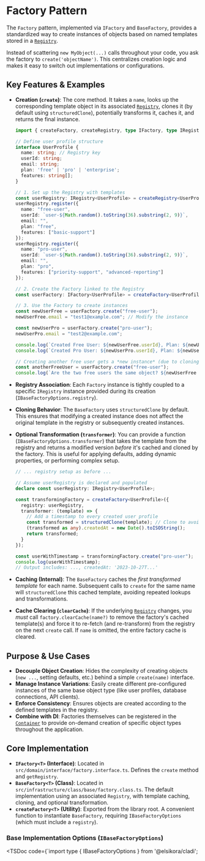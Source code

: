 
# Factory Pattern

The `Factory` pattern, implemented via `IFactory` and `BaseFactory`, provides a standardized way to create instances of objects based on named templates stored in a [`Registry`](/docs/cladi/core-concepts/registry).

Instead of scattering `new MyObject(...)` calls throughout your code, you ask the factory to `create('objectName')`.
This centralizes creation logic and makes it easy to switch out implementations or configurations.

## Key Features & Examples

- **Creation (`create`)**: The core method. It takes a `name`, looks up the corresponding template object in its associated [`Registry`](/docs/cladi/core-concepts/registry), clones it (by default using `structuredClone`), potentially transforms it, caches it, and returns the final instance.

  ```typescript filename="src/user-factory.ts" copy
  import { createFactory, createRegistry, type IFactory, type IRegistry } from '@elsikora/cladi';

  // Define user profile structure
  interface UserProfile {
    name: string; // Registry key
    userId: string;
    email: string;
    plan: 'free' | 'pro' | 'enterprise';
    features: string[];
  }

  // 1. Set up the Registry with templates
  const userRegistry: IRegistry<UserProfile> = createRegistry<UserProfile>({});
  userRegistry.register({ 
    name: "free-user", 
    userId: `user-${Math.random().toString(36).substring(2, 9)}`, 
    email: "", 
    plan: "free", 
    features: ["basic-support"]
  });
  userRegistry.register({ 
    name: "pro-user", 
    userId: `user-${Math.random().toString(36).substring(2, 9)}`, 
    email: "", 
    plan: "pro", 
    features: ["priority-support", "advanced-reporting"]
  });

  // 2. Create the Factory linked to the Registry
  const userFactory: IFactory<UserProfile> = createFactory<UserProfile>({ registry: userRegistry });

  // 3. Use the Factory to create instances
  const newUserFree = userFactory.create("free-user");
  newUserFree.email = "test1@example.com"; // Modify the instance

  const newUserPro = userFactory.create("pro-user");
  newUserPro.email = "test2@example.com";

  console.log(`Created Free User: ${newUserFree.userId}, Plan: ${newUserFree.plan}`);
  console.log(`Created Pro User: ${newUserPro.userId}, Plan: ${newUserPro.plan}`);

  // Creating another free user gets a *new instance* (due to cloning)
  const anotherFreeUser = userFactory.create("free-user");
  console.log(`Are the two free users the same object? ${newUserFree === anotherFreeUser}`); // false
  ```

- **Registry Association**: Each `Factory` instance is tightly coupled to a specific `IRegistry` instance provided during its creation (`IBaseFactoryOptions.registry`).

- **Cloning Behavior**: The `BaseFactory` uses `structuredClone` by default. This ensures that modifying a created instance does not affect the original template in the registry or subsequently created instances.

- **Optional Transformation (`transformer`)**: You can provide a function (`IBaseFactoryOptions.transformer`) that takes the template from the registry and returns a modified version *before* it's cached and cloned by the factory. This is useful for applying defaults, adding dynamic properties, or performing complex setup.

  ```typescript filename="src/transforming-factory.ts" copy
  // ... registry setup as before ...

  // Assume userRegistry is declared and populated
  declare const userRegistry: IRegistry<UserProfile>;

  const transformingFactory = createFactory<UserProfile>({
    registry: userRegistry,
    transformer: (template) => {
      // Add a timestamp to every created user profile
      const transformed = structuredClone(template); // Clone to avoid modifying registry template
      (transformed as any).createdAt = new Date().toISOString();
      return transformed;
    }
  });

  const userWithTimestamp = transformingFactory.create("pro-user");
  console.log(userWithTimestamp);
  // Output includes: ..., createdAt: '2023-10-27T...' 
  ```

- **Caching (Internal)**: The `BaseFactory` caches the *first transformed template* for each name. Subsequent calls to `create` for the same name will `structuredClone` this cached template, avoiding repeated lookups and transformations.

- **Cache Clearing (`clearCache`)**: If the underlying [`Registry`](/docs/cladi/core-concepts/registry) changes, you *must* call `factory.clearCache(name?)` to remove the factory's cached template(s) and force it to re-fetch (and re-transform) from the registry on the next `create` call. If `name` is omitted, the entire factory cache is cleared.

## Purpose & Use Cases

- **Decouple Object Creation**: Hides the complexity of creating objects (`new ...`, setting defaults, etc.) behind a simple `create(name)` interface.
- **Manage Instance Variations**: Easily create different pre-configured instances of the same base object type (like user profiles, database connections, API clients).
- **Enforce Consistency**: Ensures objects are created according to the defined templates in the registry.
- **Combine with DI**: Factories themselves can be registered in the [`Container`](/docs/cladi/core-concepts/container) to provide on-demand creation of specific object types throughout the application.

## Core Implementation

- **`IFactory<T>` (Interface)**: Located in `src/domain/interface/factory.interface.ts`. Defines the `create` method and `getRegistry`.
- **`BaseFactory<T>` (Class)**: Located in `src/infrastructure/class/base/factory.class.ts`. The default implementation using an associated `Registry`, with template caching, cloning, and optional transformation.
- **`createFactory<T>` (Utility)**: Exported from the library root. A convenient function to instantiate `BaseFactory`, requiring `IBaseFactoryOptions` (which must include a `registry`).

### Base Implementation Options (`IBaseFactoryOptions`)

<TSDoc code={`import type { IBaseFactoryOptions } from '@elsikora/cladi';